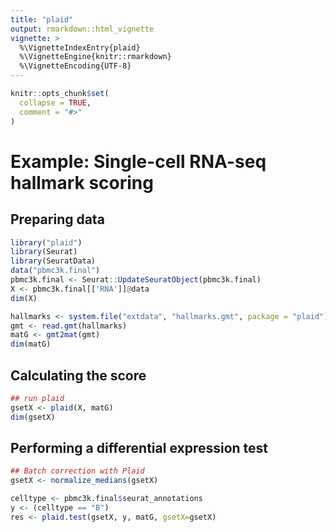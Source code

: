 ```yaml
---
title: "plaid"
output: rmarkdown::html_vignette
vignette: >
  %\VignetteIndexEntry{plaid}
  %\VignetteEngine{knitr::rmarkdown}
  %\VignetteEncoding{UTF-8}
---
```


```r
knitr::opts_chunk$set(
  collapse = TRUE,
  comment = "#>"
)
```

# Example: Single-cell RNA-seq hallmark scoring

## Preparing data

```r
library("plaid")
library(Seurat)
library(SeuratData)
data("pbmc3k.final")
pbmc3k.final <- Seurat::UpdateSeuratObject(pbmc3k.final)
X <- pbmc3k.final[['RNA']]@data
dim(X)

hallmarks <- system.file("extdata", "hallmarks.gmt", package = "plaid")
gmt <- read.gmt(hallmarks)
matG <- gmt2mat(gmt)
dim(matG)
```

## Calculating the score

```r
## run plaid
gsetX <- plaid(X, matG)
dim(gsetX)
```

## Performing a differential expression test

```r
## Batch correction with Plaid
gsetX <- normalize_medians(gsetX)

celltype <- pbmc3k.final$seurat_annotations
y <- (celltype == "B")
res <- plaid.test(gsetX, y, matG, gsetX=gsetX)

```



